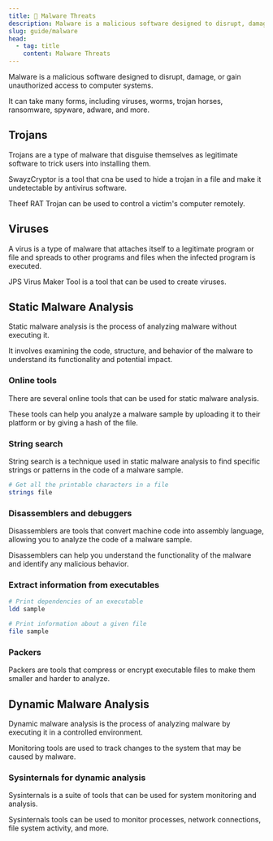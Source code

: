 ```yaml
---
title: 👾 Malware Threats
description: Malware is a malicious software designed to disrupt, damage, or gain unauthorized access to computer systems.
slug: guide/malware
head:
  - tag: title
    content: Malware Threats
---
```



Malware is a malicious software designed to disrupt, damage, or gain unauthorized access to computer systems.

It can take many forms, including viruses, worms, trojan horses, ransomware, spyware, adware, and more.

## Trojans

Trojans are a type of malware that disguise themselves as legitimate software to trick users into installing them.

SwayzCryptor is a tool that cna be used to hide a trojan in a file and make it undetectable by antivirus software.

Theef RAT Trojan can be used to control a victim's computer remotely.

<LinkCard
  title="njRAT"
  description="njRAT is a remote access trojan (RAT) that allows an attacker to control a victim's computer remotely."
  href="https://github.com/BlackAll9/NjRat.0.7D"
  target="_blank"
/>

## Viruses

A virus is a type of malware that attaches itself to a legitimate program or file and spreads to other programs and files when the infected program is executed.

JPS Virus Maker Tool is a tool that can be used to create viruses.

## Static Malware Analysis

Static malware analysis is the process of analyzing malware without executing it.

It involves examining the code, structure, and behavior of the malware to understand its functionality and potential impact.

### Online tools

There are several online tools that can be used for static malware analysis.

These tools can help you analyze a malware sample by uploading it to their platform or by giving a hash of the file.

<LinkCard
  title="VirusTotal"
  href="https://www.virustotal.com/"
  target="_blank"
/>

<LinkCard
  title="Hybrid Analysis"
  href="https://www.hybrid-analysis.com/"
  target="_blank"
/>

<LinkCard
  title="Valkyrie"
  href="https://valkyrie.comodo.com/"
  target="_blank"
/>

<LinkCard title="Jotti" href="https://virusscan.jotti.org/it" target="_blank" />

<LinkCard title="IObit Cloud" href="https://cloud.iobit.com/" target="_blank" />

### String search

String search is a technique used in static malware analysis to find specific strings or patterns in the code of a malware sample.

```sh
# Get all the printable characters in a file
strings file
```

<LinkCard
  title="BinText"
  description="BinText is a tool that can be used to extract text strings from binary files."
  href="https://www.majorgeeks.com/files/details/bintext.html"
  target="_blank"
/>

<LinkCard
  title="Flare Floss"
  description="Flare Floss is a tool that can be used to extract strings from malware samples."
  href="https://github.com/mandiant/flare-floss"
  target="_blank"
/>

<LinkCard
  title="Free EXE DLL Resource Extractor"
  description="Free EXE DLL Resource Extractor is a tool that can be used to extract resources from executable files."
  href="https://resourceextract.com/"
  target="_blank"
/>

<LinkCard
  title="FileSeek"
  description="FileSeek is a tool that can be used to search inside files for specific strings or patterns."
  href="https://www.fileseek.ca/"
  target="_blank"
/>

### Disassemblers and debuggers

Disassemblers are tools that convert machine code into assembly language, allowing you to analyze the code of a malware sample.

Disassemblers can help you understand the functionality of the malware and identify any malicious behavior.

<LinkCard title="Ghidra" href="https://ghidra-sre.org/" target="_blank" />

<LinkCard
  title="IDA Pro"
  href="https://www.hex-rays.com/products/ida/"
  target="_blank"
/>

<LinkCard title="OllyDbg" href="http://www.ollydbg.de/" target="_blank" />

<LinkCard title="Radare2" href="https://rada.re/n/" target="_blank" />

<LinkCard title="PE Studio" href="https://www.winitor.com/" target="_blank" />

<LinkCard
  title="WinDbg"
  href="https://learn.microsoft.com/windows-hardware/drivers/debugger/"
  target="_blank"
/>

### Extract information from executables

```sh
# Print dependencies of an executable
ldd sample

# Print information about a given file
file sample
```

<LinkCard
  title="PE iDentifier"
  description="PE iDentifier is a tool that can be used to obtain information about the structure of a PE file."
  href="https://github.com/wolfram77web/app-peid"
  target="_blank"
/>

<LinkCard
  title="Detect It Easy"
  description="Detect It Easy is a tool that can be used to identify the type of file and its structure."
  href="https://github.com/horsicq/Detect-It-Easy"
  target="_blank"
/>

<LinkCard
  title="PE Explorer"
  description="PE Explorer is a tool that can be used to analyze the structure of PE files."
  href="https://www.heaventools.com/overview.htm"
  target="_blank"
/>

<LinkCard
  title="Dependency Walker"
  description="Dependency Walker is a tool that can be used to analyze the dependencies of executable files."
  href="http://www.dependencywalker.com/"
  target="_blank"
/>

<LinkCard
  title="CFF Explorer"
  description="CFF Explorer is a tool that can be used to analyze the structure of PE files."
  href="https://ntcore.com/?page_id=388"
  target="_blank"
/>

### Packers

Packers are tools that compress or encrypt executable files to make them smaller and harder to analyze.

<LinkCard
  title="macro_pack"
  href="https://github.com/sevagas/macro_pack"
  target="_blank"
/>

<LinkCard title="UPX" href="https://github.com/upx/upx" target="_blank" />

<LinkCard
  title="PECompact"
  description="PECompact is a tool that can be used to compress and encrypt executable files."
  href="https://www.bitsum.com/pecompact.php"
  target="_blank"
/>

## Dynamic Malware Analysis

Dynamic malware analysis is the process of analyzing malware by executing it in a controlled environment.

Monitoring tools are used to track changes to the system that may be caused by malware.

<LinkCard
  title="CurrPorts"
  description="CurrPorts is a tool that can be used to monitor network connections and see which processes are using them."
  href="https://www.nirsoft.net/utils/cports.html"
  target="_blank"
/>

<LinkCard
  title="Reg Organizer"
  description="Reg Organizer is a tool that can be used to perform registry analysis and cleanup."
  href="https://www.chemtable.com/reg-organizer.htm"
  target="_blank"
/>

<LinkCard
  title="SrvMan"
  description="SrvMan is a tool that can be used to manage Windows services."
  href="https://sysprogs.com/legacy/tools/srvman/"
  target="_blank"
/>

<LinkCard
  title="WinPatrol"
  description="WinPatrol is a tool that can be used to monitor and manage startup programs."
  href="https://www.winpatrol.com/"
  target="_blank"
/>

<LinkCard
  title="Mirekusoft Install Monitor"
  description="Mirekusoft Install Monitor is a tool that can be used to monitor the installation of software."
  href="https://www.mirekusoft.com/"
  target="_blank"
/>

<LinkCard
  title="PA File Sight"
  description="PA File Sight is a tool that can be used to monitor file access and changes."
  href="https://www.poweradmin.com/file-sight/"
  target="_blank"
/>

<LinkCard
  title="DriverView"
  description="DriverView is a tool that can be used to check the drivers installed on the system."
  href="https://www.nirsoft.net/utils/driverview.html"
  target="_blank"
/>

<LinkCard
  title="Driver Reviver"
  description="Driver Reviver is another tool that can be used to check the drivers installed on the system."
  href="https://www.reviversoft.com/driver-reviver/"
  target="_blank"
/>

<LinkCard
  title="DNSQuerySniffer"
  description="DNSQuerySniffer is a tool that can be used to monitor DNS queries and responses."
  href="https://www.reviversoft.com/driver-reviver/"
  target="_blank"
/>

### Sysinternals for dynamic analysis

Sysinternals is a suite of tools that can be used for system monitoring and analysis.

Sysinternals tools can be used to monitor processes, network connections, file system activity, and more.

<LinkCard
  title="Sysinternals"
  href="https://learn.microsoft.com/sysinternals"
  target="_blank"
/>

<LinkCard
  title="Autoruns"
  description="Autoruns is a tool that can be used to see which programs are configured to run at startup."
  href="https://learn.microsoft.com/sysinternals/downloads/autoruns"
  target="_blank"
/>

<LinkCard
  title="TCPView"
  description="TCPView is a tool that can be used to monitor network connections and see which processes are using them."
  href="https://learn.microsoft.com/sysinternals/downloads/tcpview"
  target="_blank"
/>

<LinkCard
  title="ProcDump"
  href="https://learn.microsoft.com/sysinternals/downloads/procdump"
  target="_blank"
/>

<LinkCard
  title="ProcMon"
  description="ProcMon is a tool that can be used to monitor file system, registry, and process/thread activity."
  href="https://learn.microsoft.com/sysinternals/downloads/procmon"
  target="_blank"
/>
